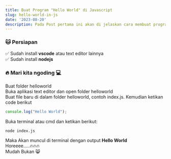 ```yaml
---
title: Buat Program "Hello World" di Javascript
slug: hello-world-in-js
date: '2023-08-20'
description: Pada Post pertama ini akan di jelaskan cara membuat program "hello world" di javascript
---
```


### 🐱 Persiapan

✅ Sudah install **vscode** atau text editor lainnya\
✅ Sudah install **nodejs**

### 🔥 Mari kita ngoding 💻

Buat folder helloworld\
Buka aplikasi text editor dan open folder helloworld\
Buat file baru di dalam folder helloworld, contoh index.js. Kemudian ketikan code berikut

```js:~/hello.js
console.log("Hello World");
```

Buka terminal atau cmd dan ketikan berikut:

```bash:~/
node index.js
```

Maka Akan muncul di terminal dengan output **Hello World**\
Horeeee.....🔥🔥🔥\
Mudah Bukan 😸
